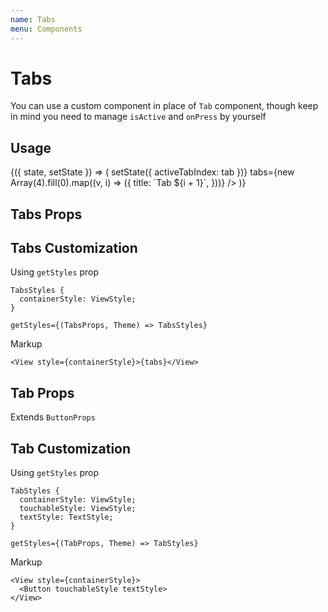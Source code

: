 ```yaml
---
name: Tabs
menu: Components
---
```




# Tabs

You can use a custom component in place of `Tab` component, though keep in mind you need to manage `isActive` and `onPress` by yourself

## Usage

<Playground>
  <State initial={{ activeTabIndex: 0 }}>
    {({ state, setState }) => (
      <Tabs
        activeTab={state.activeTabIndex}
        onTabChange={tab => setState({ activeTabIndex: tab })}
        tabs={new Array(4).fill(0).map((v, i) => ({
          title: `Tab ${i + 1}`,
        }))}
      />
    )}
  </State>
</Playground>

## Tabs Props

<Props of={Tabs} />

## Tabs Customization

Using `getStyles` prop

```tsx
TabsStyles {
  containerStyle: ViewStyle;
}

getStyles={(TabsProps, Theme) => TabsStyles}
```

Markup

```tsx
<View style={containerStyle}>{tabs}</View>
```

## Tab Props

Extends `ButtonProps`

<Props of={Tab} />

## Tab Customization

Using `getStyles` prop

```tsx
TabStyles {
  containerStyle: ViewStyle;
  touchableStyle: ViewStyle;
  textStyle: TextStyle;
}

getStyles={(TabProps, Theme) => TabStyles}
```

Markup

```tsx
<View style={containerStyle}>
  <Button touchableStyle textStyle>
</View>
```
